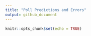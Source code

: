 ```yaml
---
title: "Poll Predictions and Errors"
output: github_document
---
```


```r
knitr::opts_chunk$set(echo = TRUE)
```
